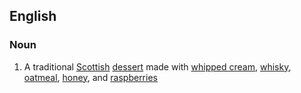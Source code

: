 ==English==

===Noun===
{{wikipedia}}
{{en-noun}}

# A traditional [[Scottish]] [[dessert]] made with [[whipped cream]], [[whisky]], [[oatmeal]], [[honey]], and [[raspberry|raspberries]]